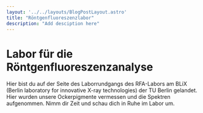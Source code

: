 ```yaml
---
layout: '../../layouts/BlogPostLayout.astro'
title: "Röntgenfluoreszenzlabor"
description: "Add desciption here"
---
```




# Labor für die Röntgenfluoreszenzanalyse

Hier bist du auf der Seite des Laborrundgangs des RFA-Labors am BLiX (Berlin laboratory for innovative X-ray technologies) der TU Berlin gelandet. 
Hier wurden unsere Ockerpigmente vermessen und die Spektren aufgenommen. Nimm dir Zeit und schau dich in Ruhe im Labor um.


<Figure url={workspace.src} text="Der Arbeitsbereich im Labor. Hier befindet sich der Messrechenr, von dem aus der Tornado (rechts im Bild) gesteuert wird. Außerdem laufen hier alle Messdaten hin und können verarbeitet werden. Das Laborbuch liegt auf dem Schreibtisch und wird mit alles relevanten Dingen, die die Messung betreffen, befüllt. Über dem Workspace hängt ein Periodensystem der Elemente mit wichtigen Informationen und Zahlen zu dem jeweiligen Element."/>
&nbsp;

<Figure url={tornado.src} text="Das Herzstück des Labors ist das Gerät zur Röntgenfluoreszenzanalyse, der M4 Tornado der Firma Bruker. Das Gerät kann geöffnet werden, um auf einen Probentisch verschiedenste Proben zu befestigen. Dann kann das Gerät wieder geschlossen werden und in diesem Zustand eine Messung stattfinden."/>
&nbsp;

<Figure url={tornadoopen.src} text="Hier wird die Probe gerade in den offenen Tornado gebracht. Oben im Tornado kann man schon die Röntgenröhre und den Detektor sehen."/>
&nbsp;

<Figure url={xrfoptics.src} text="Links und rechts sind Röntgenröhre und der Detektor für Röntgenstrahlung zu sehen. Diese stehen in einem 90° Winkel zueinander um möglichst nur Fluoreszenzstrahlung in den Detektor zu lenken. Mittig von vorne ist eine Kamera angebracht. Diese ist mit dem Messrechenr verbunden in liefert Live-Biler, wie es in der Kammer währen der Messung aussieht. Außerdem kann sie zur Justage verwendet werden."/>
&nbsp;

<Figure url={software.src} text="Die Messoftware bietet alle wichtigen Features, die es für die Messung braucht. Alle Geräte und Motoren (die werden z.B. zum verfahren der Probe verwendet), können von hier aus geteuert werden. Außerdem ist die Probe über die Kamera auch während der Messung immer zu sehen. Alle Daten, die aufgenommen wurden, können dann in der Software angeschaut werden."/>
&nbsp;

<Figure url={preptable.src} text="Hier ist der Tisch zur Probenfertigung abgebildet. Unsere Ockerproben sind dabei fein säuberlich durchnummeriert. Hier findet man alles, um Proben in den Tornado zu bringen."/>
&nbsp;

<Figure url={sampleprep.src} text="Unsere Sample wurde als Siebdruck an der UdK hergestellt. Auf dem Probentisch wird diese dennoch auf einen Probenhalter befestigt. Die hier Abgebildete Probe stammt aus der ersten Messreihe. Für die Messungen unserer Ockerpigmente wurde eine andere Probe verwendet."/>
&nbsp;

<Figure url={ACrename.src} text="Das Hauslüftungssystem der TU Berlin um die Labore auf einer einheitlichen Temperatur zu behalten. Damit ist es im Sommer schön kalt und im Winter angenehm warm. Proben auf Holz, mögen es jedoch nicht, wenn sie in diese warme ungewohnt Umgebung kommen."/>
&nbsp;